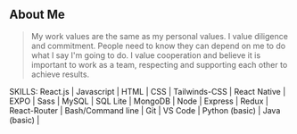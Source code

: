 ## About Me

> My work values are the same as my personal values.  I value diligence and commitment.  People need to know they can depend on me to do what I say I'm going to do.  I value cooperation and believe it is important to work as a team, respecting and supporting each other to achieve results.

SKILLS:
React.js |
Javascript |
HTML |
CSS |
Tailwinds-CSS |
React Native |
EXPO |
Sass |
MySQL |
SQL Lite |
MongoDB |
Node |
Express |
Redux |
React-Router |
Bash/Command line |
Git |
VS Code |
Python (basic) |
Java (basic) |

